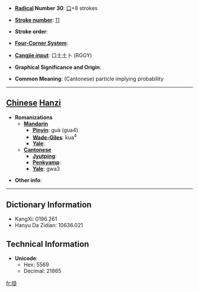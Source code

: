 * '''[[Wiktionary:Chinese radical index| Radical]] Number 30''': [[Wiktionary:Chinese radical index 口|口]]+8 strokes

* '''[[Wiktionary:Chinese total strokes index|Stroke number]]''': [[Wiktionary:Chinese total strokes index 11|11]]

* '''Stroke order''': 

* '''[[Wiktionary:Chinese four corner index|Four-Corner System]]''': 

* '''[[Wiktionary:Chinese Cangjie index|Cangjie input]]''': 口土土卜 (RGGY)

* '''Graphical Significance and Origin''': 

* '''Common Meaning''': (Cantonese) particle implying probability

----

== [[Chinese]] [[Hanzi]] ==

* '''Romanizations'''
** '''[[Mandarin]]'''
*** '''[[Pinyin]]''': guà (gua4)
*** '''[[Wade-Giles]]''': kua<sup>4</sup>
*** '''[[Yale]]''': 
** '''[[Cantonese]]'''
*** '''[[Jyutping]]''':
*** '''[[Penkyamp]]''': 
*** '''[[Yale]]''': gwa3

* '''Other info''': 

----

== Dictionary Information ==

* KangXi: 0196.261
* Hanyu Da Zidian: 10636.021

== Technical Information ==

* '''Unicode''':
** Hex: 5569
** Decimal: 21865

[[fr:啩]]